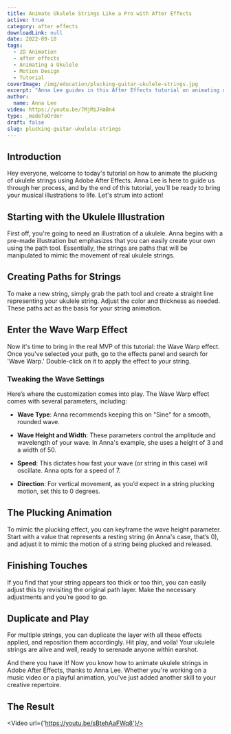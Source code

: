 ```yaml
---
title: Animate Ukulele Strings Like a Pro with After Effects
active: true
category: after effects
downloadLink: null
date: 2022-09-18
tags:
  - 2D Animation
  - after effects
  - Animating a Ukulele
  - Motion Design
  - Tutorial
coverImage: /img/education/plucking-guitar-ukulele-strings.jpg
excerpt: "Anna Lee guides in this After Effects tutorial on animating ukulele strings. Learn to use the path tool, wave warp, and adjust for a realistic pluck."
author:
  name: Anna Lee
video: https://youtu.be/7MjMiJHaBn4
type: _madeToOrder
draft: false
slug: plucking-guitar-ukulele-strings
---
```


## Introduction

Hey everyone, welcome to today's tutorial on how to animate the plucking of ukulele strings using Adobe After Effects. Anna Lee is here to guide us through her process, and by the end of this tutorial, you'll be ready to bring your musical illustrations to life. Let's strum into action!

## Starting with the Ukulele Illustration

First off, you're going to need an illustration of a ukulele. Anna begins with a pre-made illustration but emphasizes that you can easily create your own using the path tool. Essentially, the strings are paths that will be manipulated to mimic the movement of real ukulele strings.

## Creating Paths for Strings

To make a new string, simply grab the path tool and create a straight line representing your ukulele string. Adjust the color and thickness as needed. These paths act as the basis for your string animation.

## Enter the Wave Warp Effect

Now it's time to bring in the real MVP of this tutorial: the Wave Warp effect. Once you've selected your path, go to the effects panel and search for 'Wave Warp.' Double-click on it to apply the effect to your string.

### Tweaking the Wave Settings

Here’s where the customization comes into play. The Wave Warp effect comes with several parameters, including:

- **Wave Type**: Anna recommends keeping this on "Sine" for a smooth, rounded wave.
  
- **Wave Height and Width**: These parameters control the amplitude and wavelength of your wave. In Anna's example, she uses a height of 3 and a width of 50.

- **Speed**: This dictates how fast your wave (or string in this case) will oscillate. Anna opts for a speed of 7.

- **Direction**: For vertical movement, as you’d expect in a string plucking motion, set this to 0 degrees.

## The Plucking Animation

To mimic the plucking effect, you can keyframe the wave height parameter. Start with a value that represents a resting string (in Anna's case, that’s 0), and adjust it to mimic the motion of a string being plucked and released.

## Finishing Touches

If you find that your string appears too thick or too thin, you can easily adjust this by revisiting the original path layer. Make the necessary adjustments and you’re good to go.

## Duplicate and Play

For multiple strings, you can duplicate the layer with all these effects applied, and reposition them accordingly. Hit play, and voila! Your ukulele strings are alive and well, ready to serenade anyone within earshot.

And there you have it! Now you know how to animate ukulele strings in Adobe After Effects, thanks to Anna Lee. Whether you're working on a music video or a playful animation, you've just added another skill to your creative repertoire. 

## The Result

<Video url={'https://youtu.be/sBtehAaFWq8'}/>
